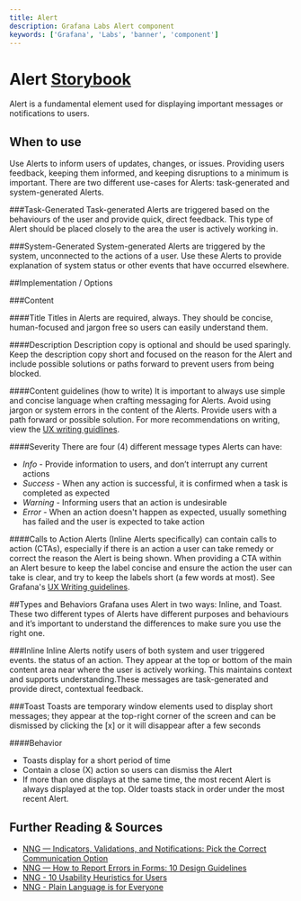 ```yaml
---
title: Alert
description: Grafana Labs Alert component
keywords: ['Grafana', 'Labs', 'banner', 'component']
---
```



# Alert <Badge text='ready' color='green'></Badge> <a href='https://developers.grafana.com/ui/latest/index.html?path=/story/overlays-alert--examples' target='_blank' className='header-links'>Storybook <Icon name="external-link-alt"/> </a>

Alert is a fundamental element used for displaying important messages or notifications to users.

## When to use

Use Alerts to inform users of updates, changes, or issues. Providing users feedback, keeping them informed, and keeping disruptions to a minimum is important. There are two different use-cases for Alerts: task-generated and system-generated Alerts.

###Task-Generated
Task-generated Alerts are triggered based on the behaviours of the user and provide quick, direct feedback. This type of Alert should be placed closely to the area the user is actively working in.

###System-Generated
System-generated Alerts are triggered by the system, unconnected to the actions of a user. Use these Alerts to provide explanation of system status or other events that have occurred elsewhere.

##Implementation / Options

###Content

####Title
Titles in Alerts are required, always. They should be concise, human-focused and jargon free so users can easily understand them.

####Description
Description copy is optional and should be used sparingly. Keep the description copy short and focused on the reason for the Alert and include possible solutions or paths forward to prevent users from being blocked.

####Content guidelines (how to write)
It is important to always use simple and concise language when crafting messaging for Alerts. Avoid using jargon or system errors in the content of the Alerts. Provide users with a path forward or possible solution. For more recommendations on writing, view the [UX writing guidlines](https://grafana.com/docs/writers-toolkit/write/style-guide/ux-writing/).

####Severity
There are four (4) different message types Alerts can have:
- *Info* - Provide information to users, and don’t interrupt any current actions
- *Success* - When any action is successful, it is confirmed when a task is completed as expected
- *Warning* - Informing users that an action is undesirable
- *Error* - When an action doesn't happen as expected, usually something has failed and the user is expected to take action

####Calls to Action
Alerts (Inline Alerts specifically) can contain calls to action (CTAs), especially if there is an action a user can take remedy or correct the reason the Alert is being shown. When providing a CTA within an Alert besure to keep the label concise and ensure the action the user can take is clear, and try to keep the labels short (a few words at most). See Grafana's [UX Writing guidelines](https://grafana.com/docs/writers-toolkit/write/style-guide/ux-writing/).

##Types and Behaviors
Grafana uses Alert in two ways: Inline, and Toast. These two different types of Alerts have different purposes and behaviours and it’s important to understand the differences to make sure you use the right one.

###Inline
Inline Alerts notify users of both system and user triggered events. the status of an action. They appear at the top or bottom of the main content area near where the user is actively working. This maintains context and supports understanding.These messages are task-generated and provide direct, contextual feedback. 

###Toast
Toasts are temporary window elements used to display short messages; they appear at the top-right corner of the screen and can be dismissed by clicking the [x] or it will disappear after a few seconds

####Behavior
- Toasts display for a short period of time
- Contain a close (X) action so users can dismiss the Alert
- If more than one displays at the same time, the most recent Alert is always displayed at the top. Older toasts stack in order under the most recent Alert.


## Further Reading & Sources

- [NNG — Indicators, Validations, and Notifications: Pick the Correct Communication Option](https://www.nngroup.com/articles/indicators-validations-notifications/)
- [NNG — How to Report Errors in Forms: 10 Design Guidelines](https://www.nngroup.com/articles/errors-forms-design-guidelines/)
- [NNG - 10 Usability Heuristics for Users](https://www.nngroup.com/articles/ten-usability-heuristics/)
- [NNG - Plain Language is for Everyone](https://www.nngroup.com/articles/plain-language-experts/)

